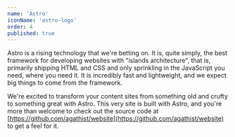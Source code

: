 ```yaml
---
name: 'Astro'
iconName: 'astro-logo'
order: 4
published: true
---
```


Astro is a rising technology that we're betting on. It is, quite simply, the best framework for developing websites with "islands architecture", that is, primarily shipping HTML and CSS and only sprinkling in the JavaScript you need, where you need it. It is incredibly fast and lightweight, and we expect big things to come from the framework.

We're excited to transform your content sites from something old and crufty to something great with Astro. This very site is built with Astro, and you're more than welcome to check out the source code at [https://github.com/agathist/website](https://github.com/agathist/website) to get a feel for it.
